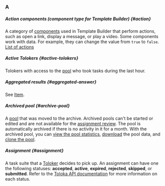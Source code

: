 ### A

##### Action components (component type for Template Builder) {#action}

A category of [components](#component) used in Template Builder that perform actions, such as open a link, display a message, or play a video. Some components work with data. For example, they can change the value from `true` to `false`. [List of actions](/docs/template-builder/reference/actions)

##### Active Tolokers {#active-tolokers}

Tolokers with access to the [pool](#pool) who took tasks during the last hour.

##### Aggregated results {#aggregated-answer}

See [Item](#item).

##### Archived pool {#archive-pool}

A [pool](#pool) that was moved to the archive. Archived pools can't be started or edited and are not available for the [assignment review](#assignment-review). The pool is automatically archived if there is no activity in it for a month. With the archived pool, you can [view the pool statistics](/docs/guide/pool_statistic-pool), [download](/docs/guide/result-of-eval) the pool data, and [clone the pool](/docs/guide/pool-main#clone).

##### Assignment {#assignment}

A task suite that a [Toloker](#toloker) decides to pick up. An assignment can have one the following statuses: **accepted**, **active**, **expired**, **rejected**, **skipped**, or **submitted**. Refer to the [Toloka API documentation](https://toloka.ai/docs/api/api-reference/#get-/assignments/-id-) for more information on each status.
